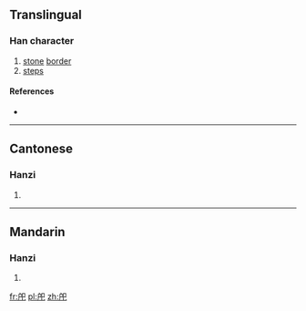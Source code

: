 ==Translingual==

===Han character===
{{Han char|rn=63|rad=戶|as=03|sn=7|four=77217|canj=竹尸口山 (HSRU), 戈尸口山 (ISRU)|ids=⿰戶巳, ⿰户巳}}

# [[stone]] [[border]]
# [[steps]]

====References====
* {{Han ref|kx=0415.030|dkj=11703|dj=0759.080|hdz=32258.020|uh=623A|ud=25146|bh=CAE6|bd=51942}}

----

==Cantonese==

===Hanzi===
{{yue-hanzi|jyut=[[si6]]|y=si6}}

# {{defn|lang=yue|sort=戶03}}

----

==Mandarin==

===Hanzi===
{{cmn-hanzi|pin=[[shì]] ([[shi4]])|wg=shih<sup>4</sup>}}

# {{defn|lang=cmn|sort=戶03}}

[[fr:戺]]
[[pl:戺]]
[[zh:戺]]